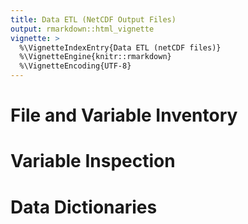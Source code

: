 ```yaml
---
title: Data ETL (NetCDF Output Files)
output: rmarkdown::html_vignette
vignette: >
  %\VignetteIndexEntry{Data ETL (netCDF files)}
  %\VignetteEngine{knitr::rmarkdown}
  %\VignetteEncoding{UTF-8}
---
```


# File and Variable Inventory

# Variable Inspection

# Data Dictionaries
